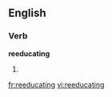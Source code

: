 
==English==

===Verb===
'''reeducating'''

# {{present participle of|[[reeducate]]}}

[[fr:reeducating]]
[[vi:reeducating]]